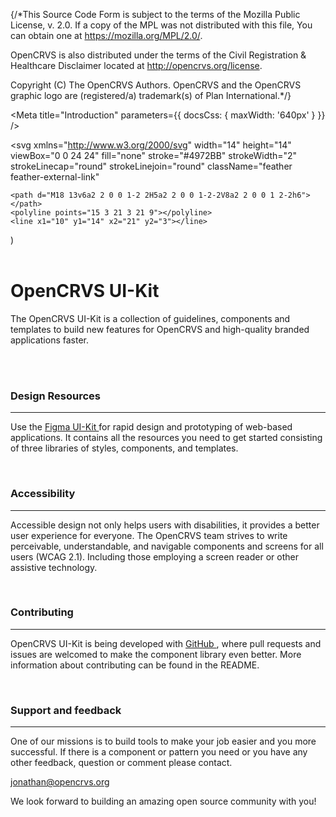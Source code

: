 {/*This Source Code Form is subject to the terms of the Mozilla Public
License, v. 2.0. If a copy of the MPL was not distributed with this
file, You can obtain one at https://mozilla.org/MPL/2.0/.

OpenCRVS is also distributed under the terms of the Civil Registration
& Healthcare Disclaimer located at http://opencrvs.org/license.

Copyright (C) The OpenCRVS Authors. OpenCRVS and the OpenCRVS
graphic logo are (registered/a) trademark(s) of Plan International.*/}


<Meta
  title="Introduction"
  parameters={{
    docsCss: {
      maxWidth: '640px'
    }
  }}
/>

  <svg
    xmlns="http://www.w3.org/2000/svg"
    width="14"
    height="14"
    viewBox="0 0 24 24"
    fill="none"
    stroke="#4972BB"
    strokeWidth="2"
    strokeLinecap="round"
    strokeLinejoin="round"
    className="feather feather-external-link"
  >
    <path d="M18 13v6a2 2 0 0 1-2 2H5a2 2 0 0 1-2-2V8a2 2 0 0 1 2-2h6"></path>
    <polyline points="15 3 21 3 21 9"></polyline>
    <line x1="10" y1="14" x2="21" y2="3"></line>
  </svg>
)

<Pill label="v 1.3.0" type="default" size="small" />
<br />
<br />

# OpenCRVS UI-Kit

The OpenCRVS UI-Kit is a collection of guidelines, components and templates to build new features for OpenCRVS and high-quality branded applications faster.

<br />
<br />

### Design Resources

---

Use the <a href="https://www.figma.com/file/SsqCzO2eherXXCKyixmli9/OpenCRVS-Design-System-v2-WIP?node-id=0%3A1" target="_blank">Figma UI-Kit <ExternalLinkIcon /></a> for rapid design and prototyping of web-based applications. It contains all the resources you need to get started consisting of three libraries of styles, components, and templates.

<br />

### Accessibility

---

Accessible design not only helps users with disabilities, it provides a better user experience for everyone. The OpenCRVS team strives to write perceivable, understandable, and navigable components and screens for all users (WCAG 2.1). Including those employing a screen reader or other assistive technology.

<br />

### Contributing

---

OpenCRVS UI-Kit is being developed with <a href="https://github.com/opencrvs/opencrvs-core" target="_blank">GitHub <ExternalLinkIcon /></a>, where pull requests and issues are welcomed to make the component library even better. More information about contributing can be found in the README.

<br />

### Support and feedback

---

One of our missions is to build tools to make your job easier and you more successful. If there is a component or pattern you need or you have any other feedback, question or comment please contact.

jonathan@opencrvs.org

We look forward to building an amazing open source community with you!

<br />
